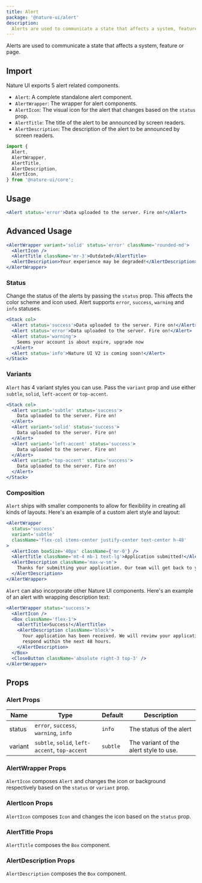 ```yaml
---
title: Alert
package: '@nature-ui/alert'
description:
  Alerts are used to communicate a state that affects a system, feature or page.
---
```


Alerts are used to communicate a state that affects a system, feature or page.

## Import

Nature UI exports 5 alert related components.

- `Alert`: A complete standalone alert component.
- `AlertWrapper`: The wrapper for alert components.
- `AlertIcon`: The visual icon for the alert that changes based on the `status`
  prop.
- `AlertTitle`: The title of the alert to be announced by screen readers.
- `AlertDescription`: The description of the alert to be announced by screen
  readers.

```js
import {
  Alert,
  AlertWrapper,
  AlertTitle,
  AlertDescription,
  AlertIcon,
} from '@nature-ui/core';
```

## Usage

```jsx
<Alert status='error'>Data uploaded to the server. Fire on!</Alert>
```

## Advanced Usage

```jsx
<AlertWrapper variant='solid' status='error' className='rounded-md'>
  <AlertIcon />
  <AlertTitle className='mr-3'>Outdated</AlertTitle>
  <AlertDescription>Your experience may be degraded!</AlertDescription>
</AlertWrapper>
```

### Status

Change the status of the alerts by passing the `status` prop. This affects the
color scheme and icon used. Alert supports `error`, `success`, `warning` and
`info` statuses.

```jsx
<Stack col>
  <Alert status='success'>Data uploaded to the server. Fire on!</Alert>
  <Alert status='error'>Data uploaded to the server. Fire on!</Alert>
  <Alert status='warning'>
    Seems your account is about expire, upgrade now
  </Alert>
  <Alert status='info'>Nature UI V2 is coming soon!</Alert>
</Stack>
```

### Variants

`Alert` has 4 variant styles you can use. Pass the `variant` prop and use either
`subtle`, `solid`, `left-accent` or `top-accent`.

```jsx
<Stack col>
  <Alert variant='subtle' status='success'>
    Data uploaded to the server. Fire on!
  </Alert>
  <Alert variant='solid' status='success'>
    Data uploaded to the server. Fire on!
  </Alert>
  <Alert variant='left-accent' status='success'>
    Data uploaded to the server. Fire on!
  </Alert>
  <Alert variant='top-accent' status='success'>
    Data uploaded to the server. Fire on!
  </Alert>
</Stack>
```

### Composition

`Alert` ships with smaller components to allow for flexibility in creating all
kinds of layouts. Here's an example of a custom alert style and layout:

```jsx
<AlertWrapper
  status='success'
  variant='subtle'
  className='flex-col items-center justify-center text-center h-48'
>
  <AlertIcon boxSize='40px' className={'mr-0'} />
  <AlertTitle className='mt-4 mb-1 text-lg'>Application submitted!</AlertTitle>
  <AlertDescription className='max-w-sm'>
    Thanks for submitting your application. Our team will get back to you soon.
  </AlertDescription>
</AlertWrapper>
```

`Alert` can also incorporate other Nature UI components. Here's an example of an
alert with wrapping description text:

```jsx
<AlertWrapper status='success'>
  <AlertIcon />
  <Box className='flex-1'>
    <AlertTitle>Success!</AlertTitle>
    <AlertDescription className='block'>
      Your application has been received. We will review your application and
      respond within the next 48 hours.
    </AlertDescription>
  </Box>
  <CloseButton className='absolute right-3 top-3' />
</AlertWrapper>
```

## Props

### Alert Props

| Name    | Type                                           | Default  | Description                            |
| ------- | ---------------------------------------------- | -------- | -------------------------------------- |
| status  | `error`, `success`, `warning`, `info`          | `info`   | The status of the alert                |
| variant | `subtle`, `solid`, `left-accent`, `top-accent` | `subtle` | The variant of the alert style to use. |

### AlertWrapper Props

`AlertIcon` composes `Alert` and changes the icon or background respectively
based on the `status` or `variant` prop.

### AlertIcon Props

`AlertIcon` composes `Icon` and changes the icon based on the `status` prop.

### AlertTitle Props

`AlertTitle` composes the `Box` component.

### AlertDescription Props

`AlertDescription` composes the `Box` component.
